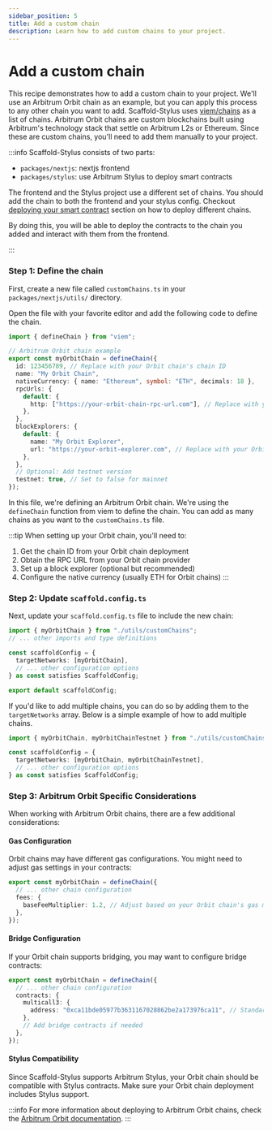 ```yaml
---
sidebar_position: 5
title: Add a custom chain
description: Learn how to add custom chains to your project.
---
```



# Add a custom chain

This recipe demonstrates how to add a custom chain to your project. We'll use an Arbitrum Orbit chain as an example, but you can apply this process to any other chain you want to add.
Scaffold-Stylus uses [viem/chains](https://viem.sh/docs/chains/introduction) as a list of chains.
Arbitrum Orbit chains are custom blockchains built using Arbitrum's technology stack that settle on Arbitrum L2s or Ethereum. Since these are custom chains, you'll need to add them manually to your project.

:::info
Scaffold-Stylus consists of two parts:

- `packages/nextjs`: nextjs frontend
- `packages/stylus`: use Arbitrum Stylus to deploy smart contracts

The frontend and the Stylus project use a different set of chains.
You should add the chain to both the frontend and your stylus config. Checkout [deploying your smart contract](/deploying/deploy-smart-contracts) section on how to deploy different chains.

By doing this, you will be able to deploy the contracts to the chain you added and interact with them from the frontend.

:::

### Step 1: Define the chain

First, create a new file called `customChains.ts` in your `packages/nextjs/utils/` directory.

Open the file with your favorite editor and add the following code to define the chain.

```typescript title="packages/nextjs/utils/customChains.ts"
import { defineChain } from "viem";

// Arbitrum Orbit chain example
export const myOrbitChain = defineChain({
  id: 123456789, // Replace with your Orbit chain's chain ID
  name: "My Orbit Chain",
  nativeCurrency: { name: "Ethereum", symbol: "ETH", decimals: 18 },
  rpcUrls: {
    default: {
      http: ["https://your-orbit-chain-rpc-url.com"], // Replace with your Orbit chain's RPC URL
    },
  },
  blockExplorers: {
    default: {
      name: "My Orbit Explorer",
      url: "https://your-orbit-explorer.com", // Replace with your Orbit chain's block explorer
    },
  },
  // Optional: Add testnet version
  testnet: true, // Set to false for mainnet
});
```

In this file, we're defining an Arbitrum Orbit chain. We're using the `defineChain` function from viem to define the chain. You can add as many chains as you want to the `customChains.ts` file.

:::tip
When setting up your Orbit chain, you'll need to:
1. Get the chain ID from your Orbit chain deployment
2. Obtain the RPC URL from your Orbit chain provider
3. Set up a block explorer (optional but recommended)
4. Configure the native currency (usually ETH for Orbit chains)
:::

### Step 2: Update `scaffold.config.ts`

Next, update your `scaffold.config.ts` file to include the new chain:

```typescript title="packages/nextjs/scaffold.config.ts"
import { myOrbitChain } from "./utils/customChains";
// ... other imports and type definitions

const scaffoldConfig = {
  targetNetworks: [myOrbitChain],
  // ... other configuration options
} as const satisfies ScaffoldConfig;

export default scaffoldConfig;
```

If you'd like to add multiple chains, you can do so by adding them to the `targetNetworks` array. Below is a simple example of how to add multiple chains.

```typescript title="packages/nextjs/scaffold.config.ts"
import { myOrbitChain, myOrbitChainTestnet } from "./utils/customChains";

const scaffoldConfig = {
  targetNetworks: [myOrbitChain, myOrbitChainTestnet],
  // ... other configuration options
} as const satisfies ScaffoldConfig;
```

### Step 3: Arbitrum Orbit Specific Considerations

When working with Arbitrum Orbit chains, there are a few additional considerations:

#### Gas Configuration
Orbit chains may have different gas configurations. You might need to adjust gas settings in your contracts:

```typescript title="packages/nextjs/utils/customChains.ts"
export const myOrbitChain = defineChain({
  // ... other chain configuration
  fees: {
    baseFeeMultiplier: 1.2, // Adjust based on your Orbit chain's gas model
  },
});
```

#### Bridge Configuration
If your Orbit chain supports bridging, you may want to configure bridge contracts:

```typescript title="packages/nextjs/utils/customChains.ts"
export const myOrbitChain = defineChain({
  // ... other chain configuration
  contracts: {
    multicall3: {
      address: "0xca11bde05977b3631167028862be2a173976ca11", // Standard multicall3 address
    },
    // Add bridge contracts if needed
  },
});
```

#### Stylus Compatibility
Since Scaffold-Stylus supports Arbitrum Stylus, your Orbit chain should be compatible with Stylus contracts. Make sure your Orbit chain deployment includes Stylus support.

:::info
For more information about deploying to Arbitrum Orbit chains, check the [Arbitrum Orbit documentation](https://docs.arbitrum.io/launch-orbit-chain/).
:::

